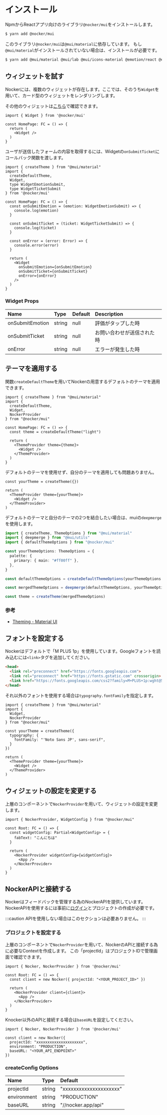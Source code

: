 # インストール

NpmからReactアプリ向けのライブラリ`@nocker/mui`をインストールします。

```bash
$ yarn add @nocker/mui
```

このライブラリ`@nocker/mui`は`@mui/material`に依存しています。
もし`@mui/material`がインストールされていない場合は、インストールが必要です。

```bash
$ yarn add @mui/material @mui/lab @mui/icons-material @emotion/react @emotion/styled
```

## ウィジェットを試す

Nockerには、複数のウィジェットが存在します。ここでは、そのうち`Widget`を用いて、カード型のウィジェットをレンダリングします。

その他のウィジェットは[こちら](https://mui.storybook.nocker.dev/?path=/story/widget--default)で確認できます。

```tsx
import { Widget } from '@nocker/mui'

const HomePage: FC = () => {
  return (
    <Widget />
  )
}
```

ユーザが送信したフォームの内容を取得するには、Widgetの`onSubmitTicket`にコールバック関数を渡します。

```tsx
import { createTheme } from "@mui/material"
import {
  createDefaultTheme,
  Widget,
  type WidgetEmotionSubmit,
  type WidgetTicketSubmit
} from '@nocker/mui'

const HomePage: FC = () => {
  const onSubmitEmotion = (emotion: WidgetEmotionSubmit) => {
    console.log(emotion)
  }

  const onSubmitTicket = (ticket: WidgetTicketSubmit) => {
    console.log(ticket)
  }

  const onError = (error: Error) => {
    console.error(error)
  }

  return (
    <Widget
      onSubmitEmotion={onSubmitEmotion}
      onSubmitTicket={onSubmitTicket}
      onError={onError}
    />
  )
}
```

### Widget Props

Name|Type|Default|Description
:--|:--|:--|:--
onSubmitEmotion|string|null|評価がタップした時
onSubmitTicket|string|null|お問い合わせが送信された時
onError|string|null|エラーが発生した時

## テーマを適用する

関数`createDefaultTheme`を用いてNockerの用意するデフォルトのテーマを適用できます。

```tsx
import { createTheme } from "@mui/material"
import {
  createDefaultTheme,
  Widget,
  NockerProvider
} from "@nocker/mui"

const HomePage: FC = () => {
  const theme = createDefaultTheme("light")

  return (
    <ThemeProvider theme={theme}>
      <Widget />
    </ThemeProvider>
  )
}
```

デフォルトのテーマを使用せず、自分のテーマを適用しても問題ありません。

```tsx
const yourTheme = createTheme({})

return (
  <ThemeProvider theme={yourTheme}>
    <Widget />
  </ThemeProvider>
)
```

デフォルトのテーマと自分のテーマの2つを結合したい場合は、muiの`deepmerge`を使用します。

```ts
import { createTheme, ThemeOptions } from "@mui/material"
import { deepmerge } from "@mui/utils"
import { defaultThemeOptions } from "@nocker/mui"

const yourThemeOptions: ThemeOptions = {
  palette: {
    primary: { main: "#ff00ff" },
  },
}

const defaultThemeOptions = createDefaultThemeOptions(yourThemeOptions.palette.mode)

const mergedThemeOptions = deepmerge(defaultThemeOptions, yourThemeOptions)

const theme = createTheme(mergedThemeOptions)
```

### 参考

- [Theming - Material UI](https://mui.com/material-ui/customization/theming/#api)

## フォントを設定する

Nockerはデフォルトで「M PLUS 1p」を使用しています。Googleフォントを読み込むには`<link>`タグを追加してください。

```html
<head>
  <link rel="preconnect" href="https://fonts.googleapis.com">
  <link rel="preconnect" href="https://fonts.gstatic.com" crossorigin>
  <link href="https://fonts.googleapis.com/css2?family=M+PLUS+1p:wght@500;700&display=swap" rel="stylesheet">
</head>
```

それ以外のフォントを使用する場合は`typography.fontFamily`を指定します。

```tsx
import { createTheme } from "@mui/material"
import {
  Widget,
  NockerProvider
} from "@nocker/mui"

const yourTheme = createTheme({
  typography: {
    fontFamily: "'Noto Sans JP', sans-serif",
  }
})

return (
  <ThemeProvider theme={yourTheme}>
    <Widget />
  </ThemeProvider>
)
```

## ウィジェットの設定を変更する

上層のコンポーネントで`NockerProvider`を用いて、ウィジェットの設定を変更します。

```tsx
import { NockerProvider, WidgetConfig } from "@nocker/mui"

const Root: FC = () => {
  const widgetConfig: Partial<WidgetConfig> = {
    fabText: "こんにちは"
  }

  return (
    <NockerProvider widgetConfig={widgetConfig}>
      <App />
    </NockerProvider>
  )
}
```

## NockerAPIと接続する

Nockerはフィードバックを管理する為のNockerAPIを提供しています。
NockerAPIを使用するには事前に[ログイン](https://nocker.app)とプロジェクトの作成が必要です。

:::caution
APIを使用しない場合はこのセクションは必要ありません。
:::

### プロジェクトを設定する

上層のコンポーネントで`NockerProvider`を用いて、NockerのAPIと接続する為に必要なContextを作成します。
この「projectId」はプロジェクトIDで管理画面で確認できます。

```tsx
import { Nocker, NockerProvider } from '@nocker/mui'

const Root: FC = () => {
  const client = new Nocker({ projectId: "<YOUR_PROJECT_ID>" })

  return (
    <NockerProvider client={client}>
      <App />
    </NockerProvider>
  )
}
```

Knocker以外のAPIと接続する場合は`baseURL`を設定してください。

```tsx
import { Nocker, NockerProvider } from '@nocker/mui'

const client = new Nocker({
  projectId: "xxxxxxxxxxxxxxxxxxxxx",
  environment: "PRODUCTION",
  baseURL: "<YOUR_API_ENDPOINT>"
})
```

### createConfig Options

Name|Type|Default
:--|:--|:--
projectId|string|"xxxxxxxxxxxxxxxxxxxxx"
environment|string|"PRODUCTION"
baseURL|string|"//nocker.app/api"
